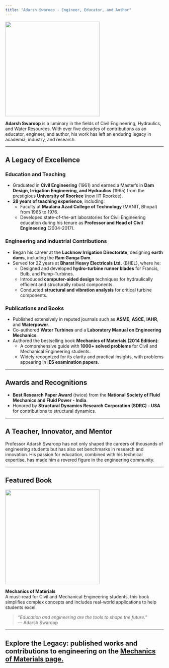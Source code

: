 ```yaml
---
title: "Adarsh Swaroop - Engineer, Educator, and Author"
---
```


![](images/adarsh_swaroop.png){width="300px" fig-align="center"}

**Adarsh Swaroop** is a luminary in the fields of Civil Engineering, Hydraulics, and Water Resources. With over five decades of contributions as an educator, engineer, and author, his work has left an enduring legacy in academia, industry, and research.

------------------------------------------------------------------------

## **A Legacy of Excellence**

### **Education and Teaching**

-   Graduated in **Civil Engineering** (1961) and earned a Master’s in **Dam Design, Irrigation Engineering, and Hydraulics** (1965) from the prestigious **University of Roorkee** (now IIT Roorkee).
-   **28 years of teaching experience**, including:
    -   Faculty at **Maulana Azad College of Technology** (MANIT, Bhopal) from 1965 to 1976.
    -   Developed state-of-the-art laboratories for Civil Engineering education during his tenure as **Professor and Head of Civil Engineering** (2004-2017).

### **Engineering and Industrial Contributions**

-   Began his career at the **Lucknow Irrigation Directorate**, designing **earth dams**, including the **Ram Ganga Dam**.
-   Served for 22 years at **Bharat Heavy Electricals Ltd.** (BHEL), where he:
    -   Designed and developed **hydro-turbine runner blades** for Francis, Bulb, and Pump-Turbines.
    -   Introduced **computer-aided design** techniques for hydraulically efficient and structurally robust components.
    -   Conducted **structural and vibration analysis** for critical turbine components.

### **Publications and Books**

-   Published extensively in reputed journals such as **ASME**, **ASCE**, **IAHR**, and **Waterpower**.
-   Co-authored **Water Turbines** and a **Laboratory Manual on Engineering Mechanics**.
-   Authored the bestselling book **Mechanics of Materials (2014 Edition)**:
    -   A comprehensive guide with **1000+ solved problems** for Civil and Mechanical Engineering students.
    -   Widely recognized for its clarity and practical insights, with problems appearing in **IES examination papers**.

------------------------------------------------------------------------

## **Awards and Recognitions**

-   **Best Research Paper Award** (twice) from the **National Society of Fluid Mechanics and Fluid Power - India**.
-   Honored by **Structural Dynamics Research Corporation (SDRC) - USA** for contributions to structural dynamics.

------------------------------------------------------------------------

## **A Teacher, Innovator, and Mentor**

Professor Adarsh Swaroop has not only shaped the careers of thousands of engineering students but has also set benchmarks in research and innovation. His passion for education, combined with his technical expertise, has made him a revered figure in the engineering community.

------------------------------------------------------------------------

## **Featured Book**

![](images/machanics_of_materials.png){width="300px" fig-align="center"}

**Mechanics of Materials**\
A must-read for Civil and Mechanical Engineering students, this book simplifies complex concepts and includes real-world applications to help students excel.

> *"Education and engineering are the tools to shape the future."*\
> — Adarsh Swaroop

------------------------------------------------------------------------

## **Explore the Legacy: published works and contributions to engineering on the** [Mechanics of Materials **page.**](posts/mechanics_of_materials.qmd)